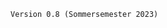 :::{.small}
`Version 0.8 (Sommersemester 2023)`
:::

[^print]: __Drucken bzw. als PDF exportieren:__ Wenn Sie die Folien ausdrucken oder exportieren möchten, öffnen Sie die Präsentation, drücken Sie `e` auf Ihrer Tastatur und dann `Drucken`(als PDF).